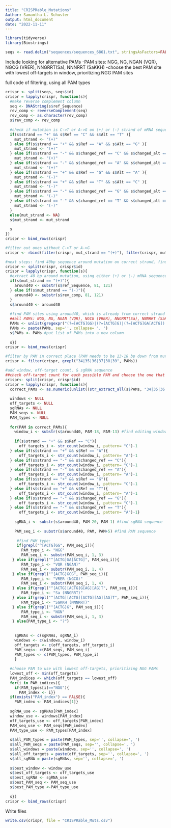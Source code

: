 ---
title: "CRISPRable_Mutations"
Author: Samantha L. Schuster
output: html_document
date: "2022-11-11"
---


```{r}
library(tidyverse)
library(Biostrings)
```

```{r}
seqs <- read.delim("sequences/sequences_6861.txt", stringsAsFactors=FALSE)
```



Include looking for alternative PAMs
-PAM sites: NGG, NG, NGAN (VQR), NGCG (VRER), NNGRRT(Sa), NNNRRT (SaKKH)
-choose the best PAM site with lowest off-targets in window, prioritizing NGG PAM sites

full code of filtering, using all PAM types
```{r All}
crispr <- split(seqs, seqs$id)
crispr = lapply(crispr, function(s){
  #make reverse complement column
  seq <- DNAString(s$ref_Sequence)
  rev_comp <- reverseComplement(seq)
  rev_comp <- as.character(rev_comp)
  s$rev_comp <- rev_comp
  
  #check if mutation is C->T or A->G on (+) or (-) strand of mRNA sequence, or not possible at all
  if(s$strand == "+" && s$Ref == "C" && s$Alt == "T" ){
    mut_strand <- "(+)"
  } else if(s$strand == "+" && s$Ref == "A" && s$Alt == "G" ){
    mut_strand <- "(+)"
  } else if(s$strand == "-" && s$changed_ref == "C" && s$changed_alt == "T" ){
    mut_strand <- "(+)"
  } else if(s$strand == "-" && s$changed_ref == "A" && s$changed_alt == "G" ){
    mut_strand <- "(+)"
  } else if(s$strand == "+" && s$Ref == "G" && s$Alt == "A" ){
    mut_strand <- "(-)"
  } else if(s$strand == "+" && s$Ref == "T" && s$Alt == "C" ){
    mut_strand <- "(-)"
  } else if(s$strand == "-" && s$changed_ref == "G" && s$changed_alt == "A" ){
    mut_strand <- "(-)"
  } else if(s$strand == "-" && s$changed_ref == "T" && s$changed_alt == "C" ){
    mut_strand <- "(-)"
  }
  else{mut_strand <- NA}
  s$mut_strand <- mut_strand
  
  s
})
crispr <- bind_rows(crispr)

#filter out ones without C->T or A->G
crispr <- rbind(filter(crispr, mut_strand == "(+)"), filter(crispr, mut_strand == "(-)"))

#next steps: find 40bp sequence around mutation on correct strand, find PAM sites
crispr <- split(crispr, crispr$id)
crispr = lapply(crispr, function(s){
  #extract 40 bp around mutation, using either (+) or (-) mRNA sequence depending on mut_strand
  if(s$mut_strand == "(+)"){
    around40 <- substr(s$ref_Sequence, 81, 121)
  } else if(s$mut_strand == "(-)"){
    around40 <- substr(s$rev_comp, 81, 121)
  }
  s$around40 <- around40
  
  #find PAM sites using around40, which is already from correct strand
  ##all PAMs: NGG, NG, NGAN (VQR), NGCG (VRER), NNGRRT(Sa), NNNRRT (SaKKH)
  PAMs <- unlist(gregexpr("(?=[ACTG]GG)|(?=[ACTG]G)|(?=[ACTG]GA[ACTG])|(?=[ACTG]GCG)|(?=[ACTG][ACTG]G[AG][AG]T)|(?=[ACTG][ACTG][ACTG][AG][AG]T)", s$around40, perl=TRUE))
  PAMs <- paste(PAMs, sep='', collapse= ', ')
  s$PAMs <- PAMs #put list of PAMs into a new column
  
  s})
crispr <- bind_rows(crispr)

#filter by PAM in correct place (PAM needs to be 13-18 bp down from mutation -> if mutation = 21, then PAM needs to be at 34-39
crispr <- filter(crispr, grepl("34|35|36|37|38|39", PAMs))

#add window, off-target count, & sgRNA sequence
##check off-target count for each possible PAM and choose the one that has fewest off-targets
crispr<- split(crispr, crispr$id)
crispr = lapply(crispr, function(s){
  correct_PAMs <- as.numeric(unlist((str_extract_all(s$PAMs, "34|35|36|37|38|39")))) #list of all PAMs that put mutation in editing window
  
  windows <- NULL
  off_targets <- NULL
  sgRNAs <- NULL
  PAM_seqs <- NULL
  PAM_types <- NULL
  
  for(PAM in correct_PAMs){
    window_i <- substr(s$around40, PAM-18, PAM-13) #find editing window
    
    if(s$strand == "+" && s$Ref == "C"){
      off_targets_i <- str_count(window_i, pattern= "C")-1
  } else if(s$strand == "+" && s$Ref == "A"){
      off_targets_i <- str_count(window_i, pattern= "A")-1
  } else if(s$strand == "-" && s$changed_ref == "C"){
      off_targets_i <- str_count(window_i, pattern= "C")-1
  } else if(s$strand == "-" && s$changed_ref == "A"){
      off_targets_i <- str_count(window_i, pattern= "A")-1
  } else if(s$strand == "+" && s$Ref == "G"){
      off_targets_i <- str_count(window_i, pattern= "C")-1
  } else if(s$strand == "+" && s$Ref == "T"){
      off_targets_i <- str_count(window_i, pattern= "A")-1
  } else if(s$strand == "-" && s$changed_ref == "G"){
      off_targets_i <- str_count(window_i, pattern= "C")-1
  } else if(s$strand == "-" && s$changed_ref == "T"){
      off_targets_i <- str_count(window_i, pattern= "A")-1}
    
    sgRNA_i <- substr(s$around40, PAM-20, PAM-1) #find sgRNA sequence
    
    PAM_seq_i <- substr(s$around40, PAM, PAM+5) #find PAM sequence
    
     #find PAM type:
     if(grepl("^[ACTG]GG", PAM_seq_i)){
       PAM_type_i <- "NGG"
       PAM_seq_i <- substr(PAM_seq_i, 1, 3)
   } else if(grepl("^[ACTG]GA[ACTG]", PAM_seq_i)){
       PAM_type_i <- "VQR (NGAN)"
       PAM_seq_i <- substr(PAM_seq_i, 1, 4) 
   } else if(grepl("^[ACTG]GCG", PAM_seq_i)){
       PAM_type_i <- "VRER (NGCG)"
       PAM_seq_i <- substr(PAM_seq_i, 1, 4)
   } else if(grepl("^[ACTG][ACTG]G[AG][AG]T", PAM_seq_i)){
       PAM_type_i <- "Sa (NNGRRT)"
   } else if(grepl("^[ACTG][ACTG][ACTG][AG][AG]T", PAM_seq_i)){
       PAM_type_i <- "SaKKH (NNNRRT)"
   } else if(grepl("^[ACTG]G", PAM_seq_i)){
       PAM_type_i <- "NGN"
       PAM_seq_i <- substr(PAM_seq_i, 1, 3)
   } else{PAM_type_i <- "?"}
      
    
    sgRNAs <- c(sgRNAs, sgRNA_i)
    windows <- c(windows, window_i)
    off_targets <- c(off_targets, off_targets_i)
    PAM_seqs<- c(PAM_seqs, PAM_seq_i)
    PAM_types <- c(PAM_types, PAM_type_i)
    }
  
  #choose PAM to use with lowest off-targets, prioritizing NGG PAMs
  lowest_off <- min(off_targets)
  PAM_indices <- which(off_targets == lowest_off)
  for(i in PAM_indices){
    if(PAM_types[i]=="NGG"){
      PAM_index <- i}}
  if(exists("PAM_index") == FALSE){
    PAM_index <- PAM_indices[1]}
  
  sgRNA_use <- sgRNAs[PAM_index]
  window_use <- windows[PAM_index]
  off_targets_use <- off_targets[PAM_index]
  PAM_seq_use <- PAM_seqs[PAM_index]
  PAM_type_use <- PAM_types[PAM_index]
  
  s$all_PAM_types = paste(PAM_types, sep='', collapse=', ')
  s$all_PAM_seqs = paste(PAM_seqs, sep='', collapse=', ')
  s$all_windows = paste(windows, sep='', collapse=', ')
  s$all_off_targets = paste(off_targets, sep='', collapse=', ')
  s$all_sgRNA = paste(sgRNAs, sep='', collapse=', ')
  
  s$best_window <- window_use
  s$best_off_targets <- off_targets_use
  s$best_sgRNA <- sgRNA_use
  s$best_PAM_seq <- PAM_seq_use
  s$best_PAM_type <-PAM_type_use
  
  s})
crispr <- bind_rows(crispr)
```

Write files

```{r Write}
write.csv(crispr, file = "CRISPRable_Muts.csv")
```
